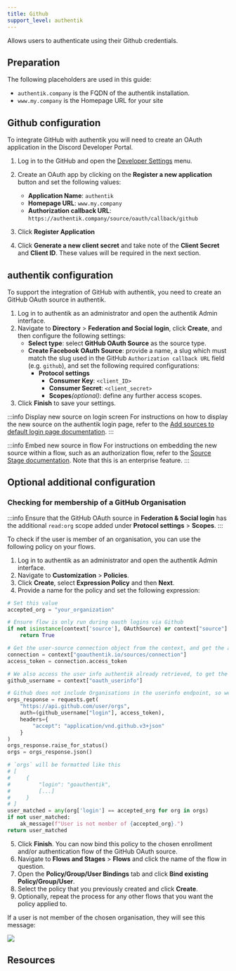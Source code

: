 ```yaml
---
title: Github
support_level: authentik
---
```


Allows users to authenticate using their Github credentials.

## Preparation

The following placeholders are used in this guide:

- `authentik.company` is the FQDN of the authentik installation.
- `www.my.company` is the Homepage URL for your site

## Github configuration

To integrate GitHub with authentik you will need to create an OAuth application in the Discord Developer Portal.

1. Log in to the GitHub and open the [Developer Settings](https://github.com/settings/developers) menu.
2. Create an OAuth app by clicking on the **Register a new application** button and set the following values:
    - **Application Name**: `authentik`
    - **Homepage URL**: `www.my.company`
    - **Authorization callback URL**: `https://authentik.company/source/oauth/callback/github`

3. Click **Register Application**
4. Click **Generate a new client secret** and take note of the **Client Secret** and **Client ID**. These values will be required in the next section.

## authentik configuration

To support the integration of GitHub with authentik, you need to create an GitHub OAuth source in authentik.

1. Log in to authentik as an administrator and open the authentik Admin interface.
2. Navigate to **Directory** > **Federation and Social login**, click **Create**, and then configure the following settings:
    - **Select type**: select **GitHub OAuth Source** as the source type.
    - **Create Facebook OAuth Source**: provide a name, a slug which must match the slug used in the GitHub `Authorization callback URL` field (e.g. `github`), and set the following required configurations:
        - **Protocol settings**
            - **Consumer Key**: `<client_ID>`
            - **Consumer Secret**: `<client_secret>`
            - **Scopes**_(optional)_: define any further access scopes.
3. Click **Finish** to save your settings.

:::info Display new source on login screen
For instructions on how to display the new source on the authentik login page, refer to the [Add sources to default login page documentation](../../index.md#add-sources-to-default-login-page).
:::

:::info Embed new source in flow
For instructions on embedding the new source within a flow, such as an authorization flow, refer to the [Source Stage documentation](../../../../../add-secure-apps/flows-stages/stages/source/). Note that this is an enterprise feature.
:::

## Optional additional configuration

### Checking for membership of a GitHub Organisation

:::info
Ensure that the GitHub OAuth source in **Federation & Social login** has the additional `read:org` scope added under **Protocol settings** > **Scopes**.
:::

To check if the user is member of an organisation, you can use the following policy on your flows.

1. Log in to authentik as an administrator and open the authentik Admin interface.
2. Navigate to **Customization** > **Policies**.
3. Click **Create**, select **Expression Policy** and then **Next**.
4. Provide a name for the policy and set the following expression:

```python
# Set this value
accepted_org = "your_organization"

# Ensure flow is only run during oauth logins via Github
if not isinstance(context['source'], OAuthSource) or context["source"].provider_type != "github":
    return True

# Get the user-source connection object from the context, and get the access token
connection = context["goauthentik.io/sources/connection"]
access_token = connection.access_token

# We also access the user info authentik already retrieved, to get the correct username
github_username = context["oauth_userinfo"]

# Github does not include Organisations in the userinfo endpoint, so we have to call another URL
orgs_response = requests.get(
    "https://api.github.com/user/orgs",
    auth=(github_username["login"], access_token),
    headers={
        "accept": "application/vnd.github.v3+json"
    }
)
orgs_response.raise_for_status()
orgs = orgs_response.json()

# `orgs` will be formatted like this
# [
#     {
#         "login": "goauthentik",
#         [...]
#     }
# ]
user_matched = any(org['login'] == accepted_org for org in orgs)
if not user_matched:
    ak_message(f"User is not member of {accepted_org}.")
return user_matched
```

5. Click **Finish**. You can now bind this policy to the chosen enrollment and/or authentication flow of the GitHub OAuth source.
6. Navigate to **Flows and Stages** > **Flows** and click the name of the flow in question.
7. Open the **Policy/Group/User Bindings** tab and click **Bind existing Policy/Group/User**.
8. Select the policy that you previously created and click **Create**.
9. Optionally, repeat the process for any other flows that you want the policy applied to.

If a user is not member of the chosen organisation, they will see this message:

![](./github_org_membership.png)

## Resources
